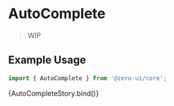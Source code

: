 
<Meta
  title="Components/Forms/AutoComplete"
  component={[AutoComplete]}
  argTypes={{}}
/>


# AutoComplete

> WIP

## Example Usage

```jsx
import { AutoComplete } from '@zero-ui/core';
```

<Canvas columns={2} withSource="close">
  <Story name="AutoComplete">{AutoCompleteStory.bind()}</Story>
</Canvas>

<ArgsTable of={AutoComplete} />
